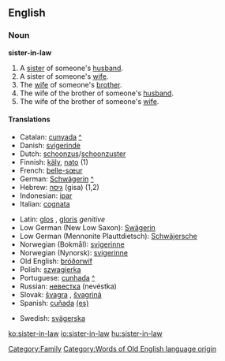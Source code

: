 ==English==

===Noun===
'''sister-in-law'''
#A [[sister]] of someone's [[husband]].
#A sister of someone's [[wife]].
#The [[wife]] of someone's [[brother]].
#The wife of the brother of someone's [[husband]].
#The wife of the brother of someone's [[wife]].

====Translations====
{{top}}
*Catalan: [[cunyada]] {{f}} [[:ca:cunyada|^]]
*Danish: [[svigerinde]] {{f}}
*Dutch: [[schoonzus]]/[[schoonzuster]] {{f}}
*Finnish: [[käly]], [[nato]] (1)
*French: [[belle-sœur]] {{f}}
*German: [[Schwägerin]] {{f}} [[:de:Schwägerin|^]]
*Hebrew: [[גִּיסָה|גיסה]] (gisa) {{f}} (1,2)
*Indonesian: [[ipar]]
*Italian: [[cognata]] {{f}}
{{mid}}
*Latin: [[glos]] {{f}}, [[gloris]] ''genitive''
*Low German (New Low Saxon): [[Swägerin]] {{f}}
*Low German (Mennonite Plauttdietsch): [[Schwäjersche]] {{f}}
*Norwegian (Bokmål): [[svigerinne]] {{f}}
*Norwegian (Nynorsk): [[svigerinne]] {{f}}
*Old English: [[bróðorwíf]] {{n}}
*Polish: [[szwagierka]] {{f}}
*Portuguese: [[cunhada]] {{f}} [[:pt:cunhada|^]]
*Russian: [[невестка]] (nevéstka) {{f}}
*Slovak: [[švagra]] {{f}}, [[švagriná]] {{f}}
*Spanish: [[cuñada]] {{f}} [[:es:cuñada|(es)]] 
{{bottom}}
*Swedish: [[svägerska]] {{f}}

[[Category:Family]]
[[Category:Words of Old English language origin]]

[[ko:sister-in-law]]
[[io:sister-in-law]]
[[hu:sister-in-law]]